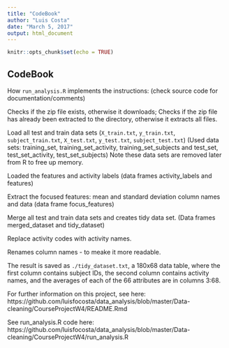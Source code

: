 ```yaml
---
title: "CodeBook"
author: "Luis Costa"
date: "March 5, 2017"
output: html_document
---
```


```r
knitr::opts_chunk$set(echo = TRUE)
```

## CodeBook

How `run_analysis.R` implements the instructions:
(check source code for documentation/comments)

Checks if the zip file exists, otherwise it downloads;
Checks if the zip file has already been extracted to the directory, otherwise it extracts all files.

Load all test and train data sets (`X_train.txt`, `y_train.txt`, `subject_train.txt`, `X_test.txt`, `y_test.txt`, `subject_test.txt`)
(Used data sets: training_set, training_set_activity, training_set_subjects and
test_set, test_set_activity, test_set_subjects)
Note these data sets are removed later from R to free up memory.

Loaded the features and activity labels (data frames activity_labels and features)

Extract the focused features: mean and standard deviation column names and data (data frame focus_features)

Merge all test and train data sets and creates tidy data set.
(Data frames merged_dataset and tidy_dataset)

Replace activity codes with activity names.

Renames column names - to meake it more readable.

The result is saved as `./tidy_dataset.txt`, a 180x68 data table, where the first column contains subject IDs, the second column contains activity names, and  the averages of each of the 66 attributes are in columns 3:68.

For further information on this project, see here: https://github.com/luisfocosta/data_analysis/blob/master/Data-cleaning/CourseProjectW4/README.Rmd

See run_analysis.R code here: https://github.com/luisfocosta/data_analysis/blob/master/Data-cleaning/CourseProjectW4/run_analysis.R

